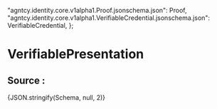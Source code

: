 
  "agntcy.identity.core.v1alpha1.Proof.jsonschema.json": Proof,
  "agntcy.identity.core.v1alpha1.VerifiableCredential.jsonschema.json": VerifiableCredential,
};

# VerifiablePresentation
<JSONSchemaViewer schema={Schema} resolverOptions={resolverOptions} />

## Source :
<CodeBlock language="json-schema">{JSON.stringify(Schema, null, 2)}</CodeBlock>
